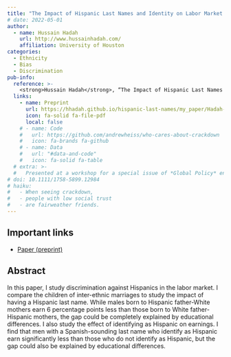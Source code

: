 ```yaml
---
title: "The Impact of Hispanic Last Names and Identity on Labor Market Outcomes"
# date: 2022-05-01
author:
  - name: Hussain Hadah
    url: http://www.hussainhadah.com/
    affiliation: University of Houston
categories: 
  - Ethnicity
  - Bias
  - Discrimination
pub-info:
  reference: >-
    <strong>Hussain Hadah</strong>, “The Impact of Hispanic Last Names and Identity on Labor Market Outcomes,” <em>Under Review</em>
  links:
    - name: Preprint
      url: https://hhadah.github.io/hispanic-last-names/my_paper/Hadah-last-names.pdf
      icon: fa-solid fa-file-pdf
      local: false
    # - name: Code
    #   url: https://github.com/andrewheiss/who-cares-about-crackdown
    #   icon: fa-brands fa-github
    # - name: Data
    #   url: "#data-and-code"
    #   icon: fa-solid fa-table
  # extra: >-
  #   Presented at a workshop for a special issue of *Global Policy* entitled “Restricting NGOs: From Pushback to Accommodation,” University of Amsterdam, The Netherlands, June 2020 (held online due to COVID-19)
# doi: 10.1111/1758-5899.12984
# haiku:
#   - When seeing crackdown,
#   - people with low social trust
#   - are fairweather friends.
---
```


<!-- ![Preregistered](preregistered_large_color.png) &emsp; ![Open data](data_large_color.png) &emsp; ![Open](materials_large_color.png) -->

## Important links

- [Paper (preprint)](https://hhadah.github.io/hispanic-last-names/my_paper/Hadah-last-names.pdf)

## Abstract

In this paper, I study discrimination against Hispanics in the labor market. I compare
the children of inter-ethnic marriages to study the impact of having a Hispanic last
name. While males born to Hispanic father-White mothers earn 6 percentage points
less than those born to White father-Hispanic mothers, the gap could be completely
explained by educational differences. I also study the effect of identifying as Hispanic on
earnings. I find that men with a Spanish-sounding last name who identify as Hispanic
earn significantly less than those who do not identify as Hispanic, but the gap could also
be explained by educational differences.
